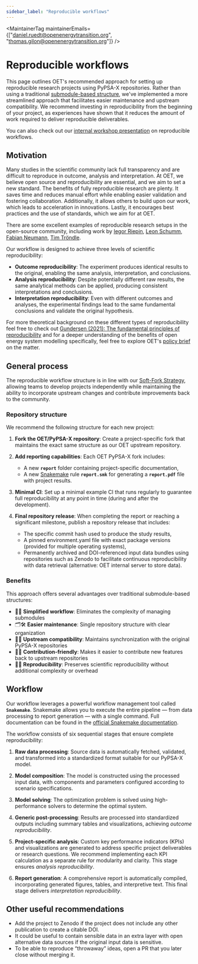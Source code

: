 ```yaml
---
sidebar_label: "Reproducible workflows"
---
```



<MaintainerTag maintainerEmails={["daniel.ruedt@openenergytransition.org", "thomas.gilon@openenergytransition.org"]} />

# Reproducible workflows

This page outlines OET's recommended approach for setting up reproducible research projects using PyPSA-X repositories. 
Rather than using a traditional [submodule-based structure](https://github.com/timtroendle/cookiecutter-reproducible-research), we've implemented a more streamlined approach that facilitates easier maintenance and upstream compatibility.
We recommend investing in reproducibility from the beginning of your project, as experiences have shown that it reduces the amount of work required to deliver reproducible deliverables.

You can also check out our [internal workshop presentation](https://docs.google.com/presentation/d/1MbhlKwJfjq5qO9-hfIhvMBfZ7x2ts1b1) on reproducible workflows.

## Motivation

Many studies in the scientific community lack full transparency and are difficult to reproduce in outcome, analysis and interpretation.
At OET, we believe open source and reproducibility are essential, and we aim to set a new standard.
The benefits of fully reproducible research are plenty. It saves time and reduces manual effort while enabling easier validation and fostering collaboration. 
Additionally, it allows others to build upon our work, which leads to acceleration in innovations. 
Lastly, it encourages best practices and the use of standards, which we aim for at OET.

There are some excellent examples of reproducible research setups in the open-source community, including work by
[Iegor Riepin](https://github.com/Irieo/247-procurement-paper), [Leon Schumm](https://github.com/energyLS/aldehyde), 
[Fabian Neumann](https://github.com/fneum/broad-ranges), [Tim Tröndle](https://github.com/timtroendle/heat-mobility-preferences).

Our workflow is designed to achieve three levels of scientific reproducibility:

- **Outcome reproducibility**: The experiment produces identical results to the original, enabling the same analysis, interpretation, and conclusions.
- **Analysis reproducibility**: Despite potentially different raw results, the same analytical methods can be applied, producing consistent interpretations and conclusions.
- **Interpretation reproducibility**: Even with different outcomes and analyses, the experimental findings lead to the same fundamental conclusions and validate the original hypothesis.

For more theoretical background on these different types of reproducibility feel free to check out [Gundersen (2021): The fundamental principles of reproducibility](https://doi.org/10.1098/rsta.2020.0210) and
for a deeper understanding of the benefits of open energy system modelling specifically, feel free to explore OET's [policy brief](https://zenodo.org/records/15006926) on the matter.

## General process

The reproducible workflow structure is in line with our [Soft-Fork Strategy](docs/Engineering/SoftForkStrategy.mdx), allowing teams to develop projects independently while maintaining the ability to incorporate upstream changes and contribute improvements back to the community.

### Repository structure

We recommend the following structure for each new project:

1. **Fork the OET/PyPSA-X repository**: Create a project-specific fork that maintains the exact same structure as our OET upstream repository.

2. **Add reporting capabilities**: Each OET PyPSA-X fork includes:
   - A new **`report`** folder containing project-specific documentation,
   - A new [Snakemake](https://snakemake.readthedocs.io/en/stable/) rule **`report.smk`** for generating a **`report.pdf`** file with project results.

3. **Minimal CI**: Set up a minimal example CI that runs regularly to guarantee full reproducibility at any point in time (during and after the development).

4. **Final repository release**: When completing the report or reaching a significant milestone, publish a repository release that includes:
   - The specific commit hash used to produce the study results,
   - A pinned environment.yaml file with exact package versions (provided for multiple operating systems),
   - Permanently archived and DOI-referenced input data bundles using repositories such as Zenodo to facilitate continuous reproducibility with data retrieval (alternative: OET internal server to store data).

### Benefits

This approach offers several advantages over traditional submodule-based structures:

- 🧹✨ **Simplified workflow**: Eliminates the complexity of managing submodules
- 🗂️🛠️ **Easier maintenance**: Single repository structure with clear organization
- 🔄🌐 **Upstream compatibility**: Maintains synchronization with the original PyPSA-X repositories
- 🤝🚀 **Contribution-friendly**: Makes it easier to contribute new features back to upstream repositories
- 🧪🔁 **Reproducibility**: Preserves scientific reproducibility without additional complexity or overhead

## Workflow

Our workflow leverages a powerful workflow management tool called **`Snakemake`**. 
Snakemake allows you to execute the entire pipeline — from data processing to report generation — with a single command.
Full documentation can be found in the [official Snakemake documentation](https://snakemake.readthedocs.io/en/stable/).

The workflow consists of six sequential stages that ensure complete reproducibility:

1. **Raw data processing**: Source data is automatically fetched, validated, and transformed into a standardized format suitable for our PyPSA-X model.

2. **Model composition**: The model is constructed using the processed input data, with components and parameters configured according to scenario specifications.

3. **Model solving**: The optimization problem is solved using high-performance solvers to determine the optimal system.

4. **Generic post-processing**: Results are processed into standardized outputs including summary tables and visualizations, achieving *outcome reproducibility*.

5. **Project-specific analysis**: Custom key performance indicators (KPIs) and visualizations are generated to address specific project deliverables or research questions. 
We recommend implementing each KPI calculation as a separate rule for modularity and clarity. This stage ensures *analysis reproducibility*.

6. **Report generation**: A comprehensive report is automatically compiled, incorporating generated figures, tables, and interpretive text.
This final stage delivers *interpretation reproducibility*.

## Other useful recommendations

- Add the project to Zenodo if the project does not include any other publication to create a citable DOI.
- It could be useful to contain sensible data in an extra layer with open alternative data sources if the original input data is sensitive.
- To be able to reproduce “throwaway” ideas, open a PR that you later close without merging it.


